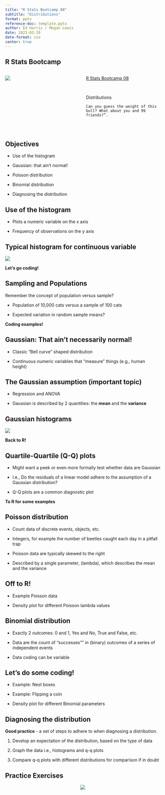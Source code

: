 ```yaml
---
title: "R Stats Bootcamp 08"
subtitle: "Distributions"
format: pptx
reference-doc: template.pptx
author: Ed Harris / Megan Lewis
date: 2023-03-20
date-format: iso
center: true
---
```


##  {background-image="pics/Bootcamp_2024.png"}

## R Stats Bootcamp {.center}

::: columns
::: {.column width="50%"}
![](pics/unsplash-bull.png)
:::

::: {.column width="50%"}
[R Stats Bootcamp 08](https://rstats-bootcamp.github.io/website/8-sampling-dist.html)

<br>

Distributions

`Can you guess the weight of this bull? What about you and 99 friends?”.`

<br>
:::
:::

## Objectives

-   Use of the histogram

-   Gaussian: that ain’t normal!

-   Poisson distribution

-   Binomial distribution

-   Diagnosing the distribution

## Use of the histogram

-   Plots a numeric variable on the x axis

-   Frequency of observations on the y axis

## Typical histogram for continuous variable


![](pics/histogram_cats.png)

**Let's go coding!**


## Sampling and Populations

Remember the concept of population versus sample?

-   Population of 10,000 cats versus a sample of 100 cats

-   Expected variation in random sample means?   



**Coding examples!**

## Gaussian: That ain’t necessarily normal!

-   Classic “Bell curve” shaped distribution

-   Continuous numeric variables that “measure” things (e.g., human height)

## The Gaussian assumption (important topic)

-   Regression and ANOVA

-   Gaussian is described by 2 quantities: the **mean** and the **variance**

## Gaussian histograms

![](pics/gaussian_fun.png)


**Back to R!**

## Quartile-Quartile (Q-Q) plots

-   Might want a peek or even more formally test whether data are Gaussian

-   I.e., Do the residuals of a linear model adhere to the assumption of a Gaussian distribution?

-   Q-Q plots are a common diagnostic plot

**To R for some examples**

## Poisson distribution

-   Count data of discrete events, objects, etc.

-   Integers, for example the number of beetles caught each day in a pitfall trap

-   Poisson data are typically skewed to the right

-   Described by a single parameter, (lambda), which describes the mean and the variance

## Off to R!

-   Example Poisson data

-   Density plot for different Poisson lambda values

## Binomial distribution

-   Exactly 2 outcomes: 0 and 1, Yes and No, True and False, etc.

-   Data are the count of “successes”” in (binary) outcomes of a series of independent events

-   Data coding can be variable

## Let's do some coding!

-   Example: Nest boxes

-   Example: Flipping a coin

-   Density plot for different Binomial parameters

## Diagnosing the distribution

**Good practice** - a set of steps to adhere to when diagnosing a distribution.

1.  Develop an expectation of the distribution, based on the type of data

2.  Graph the data i.e., histograms and q-q plots

3.  Compare q-q plots with different distributions for comparison if in doubt

## Practice Exercises

<center>![](pics/laptop_dog.png)</center>
